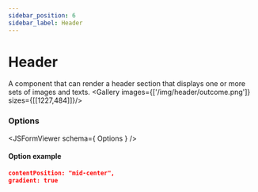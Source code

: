 ```yaml
---
sidebar_position: 6
sidebar_label: Header
---
```



# Header

A component that can render a header section that displays one or more sets of images and texts.
<Gallery images={['/img/header/outcome.png']} sizes={[[1227,484]]}/>

### Options
<JSFormViewer schema={ Options } />

#### Option example
```json
contentPosition: "mid-center",
gradient: true
```